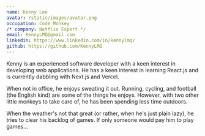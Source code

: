 ```yaml
---
name: Kenny Lee
avatar: /static/images/avatar.png
occupation: Code Monkey
/* company: Netflix Expert */
email: KennyLMQ@gmail.com
linkedin: https://www.linkedin.com/in/kennylmq/
github: https://github.com/KennyLMQ
---
```


Kenny is an experienced software developer with a keen interest in developing web applications. He has a keen interest in learning React.js and is currently dabbling with Next.js and Vercel.

When not in office, he enjoys sweating it out. Running, cycling, and football (the English kind) are some of the things he enjoys. However, with two other little monkeys to take care of, he has been spending less time outdoors.

When the weather's not that great (or rather, when he's just plain lazy), he tries to clear his backlog of games. If only someone would pay him to play games...
